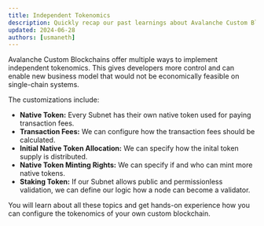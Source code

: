 ```yaml
---
title: Independent Tokenomics
description: Quickly recap our past learnings about Avalanche Custom Blockchains.
updated: 2024-06-28
authors: [usmaneth]
---
```


Avalanche Custom Blockchains offer multiple ways to implement independent tokenomics. This gives developers more control and can enable new business model that would not be economically feasible on single-chain systems.

The customizations include:

- **Native Token:** Every Subnet has their own native token used for paying transaction fees. 
- **Transaction Fees:** We can configure how the transaction fees should be calculated.   
- **Initial Native Token Allocation:** We can specify how the inital token supply is distributed.
- **Native Token Minting Rights:** We can specify if and who can mint more native tokens.
- **Staking Token:** If our Subnet allows public and permissionless validation, we can define our logic how a node can become a validator.

You will learn about all these topics and get hands-on experience how you can configure the tokenomics of your own custom blockchain.
